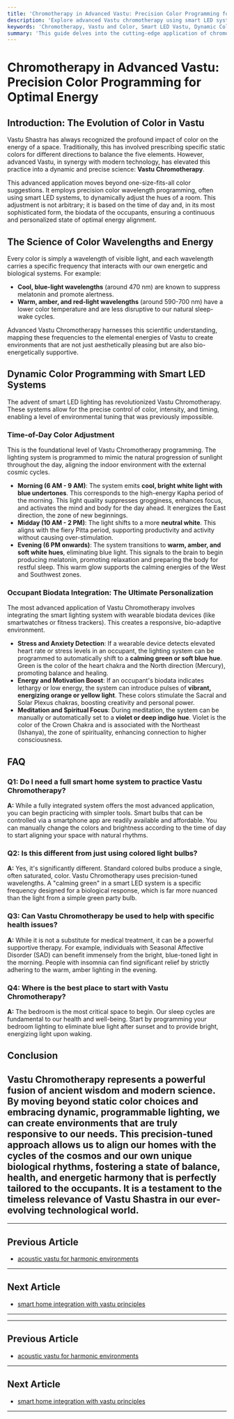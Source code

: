 ```yaml
---
title: 'Chromotherapy in Advanced Vastu: Precision Color Programming for Optimal Energy'
description: 'Explore advanced Vastu chromotherapy using smart LED systems to program color wavelengths. Learn how to dynamically adjust room hues based on time of day and occupant biodata for optimal energy alignment.'
keywords: 'Chromotherapy, Vastu and Color, Smart LED Vastu, Dynamic Color Programming, Biodata Vastu, Energy Alignment, Advanced Vastu Techniques, Color Wavelengths'
summary: 'This guide delves into the cutting-edge application of chromotherapy in advanced Vastu. Discover how to use precision color wavelength programming with smart LED systems, dynamically adjusting room colors based on time of day and occupant biodata to achieve a state of perfect energetic alignment and well-being.'
---
```


# Chromotherapy in Advanced Vastu: Precision Color Programming for Optimal Energy

## Introduction: The Evolution of Color in Vastu

Vastu Shastra has always recognized the profound impact of color on the energy of a space. Traditionally, this has involved prescribing specific static colors for different directions to balance the five elements. However, advanced Vastu, in synergy with modern technology, has elevated this practice into a dynamic and precise science: **Vastu Chromotherapy**.

This advanced application moves beyond one-size-fits-all color suggestions. It employs precision color wavelength programming, often using smart LED systems, to dynamically adjust the hues of a room. This adjustment is not arbitrary; it is based on the time of day and, in its most sophisticated form, the biodata of the occupants, ensuring a continuous and personalized state of optimal energy alignment.

## The Science of Color Wavelengths and Energy

Every color is simply a wavelength of visible light, and each wavelength carries a specific frequency that interacts with our own energetic and biological systems. For example:

-   **Cool, blue-light wavelengths** (around 470 nm) are known to suppress melatonin and promote alertness.
-   **Warm, amber, and red-light wavelengths** (around 590-700 nm) have a lower color temperature and are less disruptive to our natural sleep-wake cycles.

Advanced Vastu Chromotherapy harnesses this scientific understanding, mapping these frequencies to the elemental energies of Vastu to create environments that are not just aesthetically pleasing but are also bio-energetically supportive.

## Dynamic Color Programming with Smart LED Systems

The advent of smart LED lighting has revolutionized Vastu Chromotherapy. These systems allow for the precise control of color, intensity, and timing, enabling a level of environmental tuning that was previously impossible.

### Time-of-Day Color Adjustment

This is the foundational level of Vastu Chromotherapy programming. The lighting system is programmed to mimic the natural progression of sunlight throughout the day, aligning the indoor environment with the external cosmic cycles.

-   **Morning (6 AM - 9 AM)**: The system emits **cool, bright white light with blue undertones**. This corresponds to the high-energy Kapha period of the morning. This light quality suppresses grogginess, enhances focus, and activates the mind and body for the day ahead. It energizes the East direction, the zone of new beginnings.
-   **Midday (10 AM - 2 PM)**: The light shifts to a more **neutral white**. This aligns with the fiery Pitta period, supporting productivity and activity without causing over-stimulation.
-   **Evening (6 PM onwards)**: The system transitions to **warm, amber, and soft white hues**, eliminating blue light. This signals to the brain to begin producing melatonin, promoting relaxation and preparing the body for restful sleep. This warm glow supports the calming energies of the West and Southwest zones.

### Occupant Biodata Integration: The Ultimate Personalization

The most advanced application of Vastu Chromotherapy involves integrating the smart lighting system with wearable biodata devices (like smartwatches or fitness trackers). This creates a responsive, bio-adaptive environment.

-   **Stress and Anxiety Detection**: If a wearable device detects elevated heart rate or stress levels in an occupant, the lighting system can be programmed to automatically shift to a **calming green or soft blue hue**. Green is the color of the heart chakra and the North direction (Mercury), promoting balance and healing.
-   **Energy and Motivation Boost**: If an occupant's biodata indicates lethargy or low energy, the system can introduce pulses of **vibrant, energizing orange or yellow light**. These colors stimulate the Sacral and Solar Plexus chakras, boosting creativity and personal power.
-   **Meditation and Spiritual Focus**: During meditation, the system can be manually or automatically set to a **violet or deep indigo hue**. Violet is the color of the Crown Chakra and is associated with the Northeast (Ishanya), the zone of spirituality, enhancing connection to higher consciousness.

## FAQ

### Q1: Do I need a full smart home system to practice Vastu Chromotherapy?
**A:** While a fully integrated system offers the most advanced application, you can begin practicing with simpler tools. Smart bulbs that can be controlled via a smartphone app are readily available and affordable. You can manually change the colors and brightness according to the time of day to start aligning your space with natural rhythms.

### Q2: Is this different from just using colored light bulbs?
**A:** Yes, it's significantly different. Standard colored bulbs produce a single, often saturated, color. Vastu Chromotherapy uses precision-tuned wavelengths. A "calming green" in a smart LED system is a specific frequency designed for a biological response, which is far more nuanced than the light from a simple green party bulb.

### Q3: Can Vastu Chromotherapy be used to help with specific health issues?
**A:** While it is not a substitute for medical treatment, it can be a powerful supportive therapy. For example, individuals with Seasonal Affective Disorder (SAD) can benefit immensely from the bright, blue-toned light in the morning. People with insomnia can find significant relief by strictly adhering to the warm, amber lighting in the evening.

### Q4: Where is the best place to start with Vastu Chromotherapy?
**A:** The bedroom is the most critical space to begin. Our sleep cycles are fundamental to our health and well-being. Start by programming your bedroom lighting to eliminate blue light after sunset and to provide bright, energizing light upon waking.

## Conclusion

Vastu Chromotherapy represents a powerful fusion of ancient wisdom and modern science. By moving beyond static color choices and embracing dynamic, programmable lighting, we can create environments that are truly responsive to our needs. This precision-tuned approach allows us to align our homes with the cycles of the cosmos and our own unique biological rhythms, fostering a state of balance, health, and energetic harmony that is perfectly tailored to the occupants. It is a testament to the timeless relevance of Vastu Shastra in our ever-evolving technological world.
---
---

## Previous Article
- [acoustic vastu for harmonic environments](180914_acoustic_vastu_for_harmonic_environments.mdx)

---

## Next Article
- [smart home integration with vastu principles](180916_smart_home_integration_with_vastu_principles.mdx)

---
---

## Previous Article
- [acoustic vastu for harmonic environments](180914_acoustic_vastu_for_harmonic_environments.mdx)

---

## Next Article
- [smart home integration with vastu principles](180916_smart_home_integration_with_vastu_principles.mdx)

---
